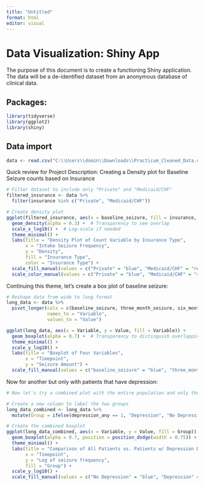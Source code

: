 ```yaml
---
title: "Untitled"
format: html
editor: visual
---
```


# Data Visualization: Shiny App

The purpose of this document is to create a functioning Shiny application. The data will be a de-identified dataset from an anonymous database of clinical data.

## Packages:

```r
library(tidyverse)
library(ggplot2)
library(shiny)
```

## Data import

```r
data <- read.csv("C:\\Users\\domin\\Downloads\\Practicum_Cleaned_Data.csv")
```

Quick review for Project Description: Creating a Density plot for Baseline Seizure counts based on Insurance

```r
# Filter dataset to include only "Private" and "Medicaid/CHF"
filtered_insurance <- data %>%
  filter(insurance %in% c("Private", "Medicaid/CHF"))

# Create density plot
ggplot(filtered_insurance, aes(x = baseline_seizure, fill = insurance, color = insurance)) +
  geom_density(alpha = 0.3) +  # Transparency to see overlap
  scale_x_log10() +  # Log-scale if needed
  theme_minimal() +
  labs(title = "Density Plot of Count Variable by Insurance Type",
       x = "Intake Seizure Frequency",
       y = "Density",
       fill = "Insurance Type",
       color = "Insurance Type") +
  scale_fill_manual(values = c("Private" = "blue", "Medicaid/CHF" = "red")) +
  scale_color_manual(values = c("Private" = "blue", "Medicaid/CHF" = "red"))
```

Continuing this theme, let's create a box plot of baseline seizure:

```r
# Reshape data from wide to long format
long_data <- data %>%
  pivot_longer(cols = c(baseline_seizure, three_month_seizure, six_month_seizure, discharge_seizure), 
               names_to = "Variable", 
               values_to = "Value")

ggplot(long_data, aes(x = Variable, y = Value, fill = Variable)) +
  geom_boxplot(alpha = 0.7) +  # Transparency to distinguish overlapping areas
  theme_minimal() +
  scale_y_log10() +
  labs(title = "Boxplot of Four Variables",
       x = "Timepoint",
       y = "Seizure Amount") +
  scale_fill_manual(values = c("baseline_seizure" = "blue", "three_month_seizure" = "red", "six_month_seizure" = "green", "discharge_seizure" = "purple"))


```

Now for another but only with patients that have depression:

```r


# Now let's try a combined plot with the entire population and only those with depression:

# Create a new column to label the two groups
long_data_combined <- long_data %>%
  mutate(Group = ifelse(depression_any == 1, "Depression", "No Depression"))

# Create the combined boxplot
ggplot(long_data_combined, aes(x = Variable, y = Value, fill = Group)) +
  geom_boxplot(alpha = 0.7, position = position_dodge(width = 0.75)) +  # Dodge boxes for separation
  theme_minimal() +
  labs(title = "Comparison of All Patients vs. Patients w/ Depression Dx",
       x = "Timepoint",
       y = "Log of seizure frequency",
       fill = "Group") +
  scale_y_log10() +
  scale_fill_manual(values = c("No Depression" = "blue", "Depression" = "red"))
```
